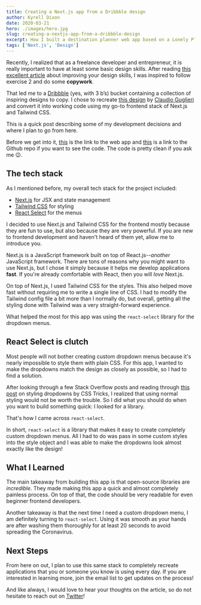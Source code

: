 ```yaml
---
title: Creating a Next.js app from a Dribbble design
author: Kyrell Dixon
date: 2020-03-21
hero: ./images/hero.jpg
slug: creating-a-nextjs-app-from-a-dribbble-design
excerpt: How I built a destination planner web app based on a Lonely Planet Dribbble design
tags: ['Next.js', 'Design']
---
```

 
Recently, I realized that as a freelance developer and entrepreneur, it is really important to have at least some basic design skills. After reading [this excellent article](https://learnui.design/blog/5-practical-exercises-learn-ui-design-free.html) about improving your design skills, I was inspired to follow exercise 2 and do some **copywork**.

That led me to a [Dribbble](https://dribbble.com/erikdkennedy/collections/310034-Copywork) (yes, with 3 b’s) bucket containing a collection of inspiring designs to copy. I chose to recreate [this design](https://dribbble.com/shots/3244008-Lonely-Planet-HP-Destination-Selector) by [Claudio Guglieri](https://dribbble.com/claudioguglieri) and convert it into working code using my go-to frontend stack of Next.js and Tailwind CSS.

This is a quick post describing some of my development decisions and where I plan to go from here.

Before we get into it, [this](https://lonely-planet.now.sh/) is the link to the web app and [this](https://github.com/kyrelldixon/lonely-planet) is a link to the Github repo if you want to see the code. The code is pretty clean if you ask me 😉.

## The tech stack

As I mentioned before, my overall tech stack for the project included:

* [Next.js](https://nextjs.org/) for JSX and state management
* [Tailwind CSS](https://tailwindcss.com/) for styling
* [React Select](https://react-select.com/home) for the menus

I decided to use Next.js and Tailwind CSS for the frontend mostly because they are fun to use, but also because they are very powerful. If you are new to frontend development and haven't heard of them yet, allow me to introduce you.

Next.js is a JavaScript framework built on top of React.js--*another* JavaScript framework. There are tons of reasons why you might want to use Next.js, but I chose it simply because it helps me develop applications **fast**. If you're already comfortable with React, then you will *love* Next.js.

On top of Next.js, I used Tailwind CSS for the styles. This also helped move fast without requiring me to write a single line of CSS. I had to modify the Tailwind config file a bit more than I normally do, but overall, getting all the styling done with Tailwind was a very straight-forward experience.

What helped the most for this app was using the `react-select` library for the dropdown menus.

## React Select is clutch

Most people will not bother creating custom dropdown menus because it's nearly impossible to style them with plain CSS. For this app, I wanted to make the dropdowns match the design as closely as possible, so I had to find a solution.

After looking through a few Stack Overflow posts and reading through [this post](https://css-tricks.com/dropdown-default-styling/) on styling dropdowns by CSS Tricks, I realized that using normal styling would not be worth the trouble. So I did what you should do when you want to build something quick: I looked for a library.

That's how I came across `react-select`.

In short, `react-select` is a library that makes it easy to create completely custom dropdown menus. All I had to do was pass in some custom styles into the style object and I was able to make the dropdowns look almost exactly like the design!

## What I Learned

The main takeaway from building this app is that open-source libraries are *incredible*. They made making this app a quick and almost completely painless process. On top of that, the code should be very readable for even beginner frontend developers.

Another takeaway is that the next time I need a custom dropdown menu, I am definitely turning to `react-select`. Using it was smooth as your hands are after washing them thoroughly for at least 20 seconds to avoid spreading the Coronavirus.

## Next Steps

From here on out, I plan to use this same stack to completely recreate applications that you or someone you know is using every day. If you are interested in learning more, join the email list to get updates on the process!

And like always, I would love to hear your thoughts on the article, so do not hesitate to reach out on [Twitter](https://twitter.com/kyrelldixon)!
